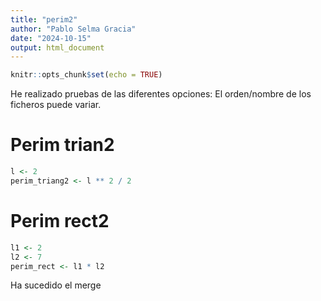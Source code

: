 ```yaml
---
title: "perim2"
author: "Pablo Selma Gracia"
date: "2024-10-15"
output: html_document
---
```


```r
knitr::opts_chunk$set(echo = TRUE)
```

He realizado pruebas de las diferentes opciones: El orden/nombre de los ficheros puede variar.


# Perim trian2
```r
l <- 2
perim_triang2 <- l ** 2 / 2
```


# Perim rect2
```r
l1 <- 2
l2 <- 7
perim_rect <- l1 * l2
```

Ha sucedido el merge